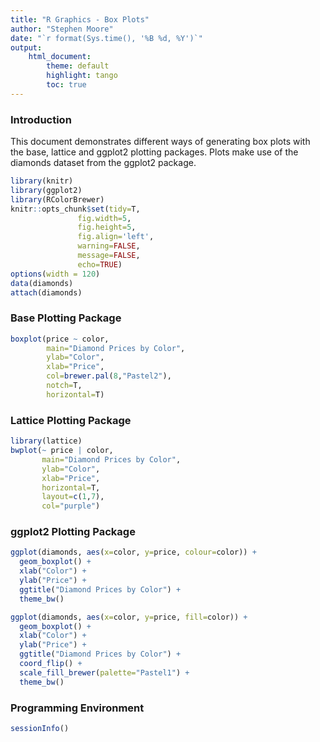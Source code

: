 ```yaml
---
title: "R Graphics - Box Plots"
author: "Stephen Moore"
date: "`r format(Sys.time(), '%B %d, %Y')`"
output: 
    html_document:
        theme: default
        highlight: tango
        toc: true
---
```


### Introduction

This document demonstrates different ways of generating box plots with the base, lattice and ggplot2 plotting packages.  Plots make use of the diamonds dataset from the ggplot2 package.

```r
library(knitr)
library(ggplot2)
library(RColorBrewer)
knitr::opts_chunk$set(tidy=T, 
               fig.width=5,
               fig.height=5,
               fig.align='left',
               warning=FALSE,
               message=FALSE,
               echo=TRUE)
options(width = 120)
data(diamonds)
attach(diamonds)
```

### Base Plotting Package

```r
boxplot(price ~ color,
        main="Diamond Prices by Color",
        ylab="Color",
        xlab="Price",
        col=brewer.pal(8,"Pastel2"),
        notch=T,
        horizontal=T)
```

### Lattice Plotting Package

```r
library(lattice)
bwplot(~ price | color,
       main="Diamond Prices by Color",
       ylab="Color",
       xlab="Price",
       horizontal=T,
       layout=c(1,7),
       col="purple")
```

### ggplot2 Plotting Package

```r
ggplot(diamonds, aes(x=color, y=price, colour=color)) +
  geom_boxplot() +
  xlab("Color") +
  ylab("Price") +
  ggtitle("Diamond Prices by Color") +
  theme_bw()
```
```r
ggplot(diamonds, aes(x=color, y=price, fill=color)) +
  geom_boxplot() +
  xlab("Color") +
  ylab("Price") +
  ggtitle("Diamond Prices by Color") +
  coord_flip() +
  scale_fill_brewer(palette="Pastel1") +
  theme_bw()
```

### Programming Environment

```r
sessionInfo()
```


